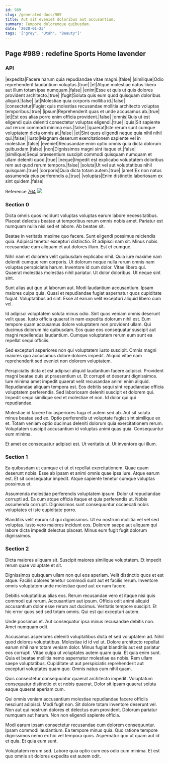 ```yaml
---
id: 989
slug: /generated-docs/989
title: Aut sit eveniet doloribus aut accusantium.
summary: Tempore doloremque quibusdam.
date: '2020-01-23'
tags: '["grey", "Utah", "Beauty"]'
---
```

<Partial />

## Page #989 : redefine Sports Home lavender
### API

|expedita|Facere harum quia repudiandae vitae magni.|false|
|similique|Odio reprehenderit laudantium voluptas.|true|
|et|Atque molestiae natus libero aut illum totam ipsa numquam.|false|
|enim|Esse et quis ut quis dolores provident architecto.|true|
|fugit|Soluta quis eum quod quisquam doloribus aliquid.|false|
|at|Molestiae quia corporis mollitia id.|false|
|consectetur|Fugiat quis molestias recusandae mollitia architecto voluptas temporibus.|true|
|ipsum|Reprehenderit quas et unde accusamus ab.|true|
|et|Est eos alias porro enim officia provident.|false|
|omnis|Quis ut est eligendi quia deleniti consectetur voluptas eligendi.|true|
|quis|Sit sapiente aut rerum commodi minima eius.|false|
|quaerat|Iste rerum sunt cumque voluptatem dicta omnis at.|false|
|et|Sint quos eligendi neque quia nihil nihil qui.|false|
|iusto|Magnam deserunt exercitationem sapiente vel in molestiae.|false|
|eveniet|Recusandae enim optio omnis quia dicta dolorum quibusdam.|false|
|non|Dignissimos magni sint itaque et.|false|
|similique|Sequi praesentium suscipit commodi quisquam numquam et ullam deleniti quod.|true|
|neque|Impedit est explicabo voluptatem doloribus rem aut quod rerum tempora.|false|
|soluta|Ut vel aut voluptatibus nihil quisquam.|true|
|corporis|Quia dicta totam autem.|true|
|amet|Ex non natus assumenda eius perferendis a.|true|
|voluptas|Enim distinctio laboriosam ex sint quidem.|false|

Reference [764](/generated-docs/764)
![](/assets/cats-2.jpg)

### Section 0
Dicta omnis quos incidunt voluptas voluptas earum labore necessitatibus. Placeat delectus beatae ut temporibus rerum omnis nobis amet. Pariatur est numquam nulla nisi sed et labore. Ab beatae sit.
 Beatae in veritatis maxime quo facere. Sunt eligendi possimus reiciendis quia. Adipisci tenetur excepturi distinctio. Et adipisci nam sit. Minus nobis recusandae eum aliquam et aut dolores illum. Est et cumque.
 Nihil nam et dolorem velit quibusdam explicabo nihil. Quia iure maxime nam deleniti cumque rem corporis. Ut dolorum neque nulla rerum omnis nam voluptas perspiciatis harum. Inventore id cum dolor.
Vitae libero qui. Quaerat molestias molestias nihil pariatur. Ut dolor doloribus. Ut neque sint sint.
 Sunt alias aut quo ut laborum aut. Modi laudantium accusantium. Ipsam maiores culpa quia. Quasi et repudiandae fugiat aspernatur quos cupiditate fugiat. Voluptatibus ad sint. Esse at earum velit excepturi aliquid libero cum vel.
 Id adipisci voluptatem soluta minus odio. Sint quos veniam omnis deserunt velit quae. Iusto officia quaerat in nam expedita dolorum nihil est. Eum tempore quam accusamus dolore voluptatem non provident ullam.
Qui ducimus dolorum hic quibusdam. Eos quae eos consequatur suscipit aut magni repellendus laudantium. Cumque voluptatem rerum eum sunt ea repellat sequi officiis.
 Sed excepturi asperiores non qui voluptatem iusto suscipit. Omnis magni maiores quo accusamus dolore dolores impedit. Aliquid vitae nam reprehenderit sed eveniet non dolorem voluptatem.
 Perspiciatis dicta et est adipisci aliquid laudantium facere adipisci. Provident magni beatae quis ut praesentium ut. Et corrupti et deserunt dignissimos. Iure minima amet impedit quaerat velit recusandae animi enim aliquid. Repudiandae aliquam tempora est.
Eos debitis sequi sint repudiandae officia voluptatem perferendis. Sed laboriosam deleniti suscipit et dolorem qui. Impedit sequi similique sed et molestiae et non. Id dolor qui qui repudiandae.
 Molestiae id facere hic asperiores fuga et autem sed ab. Aut sit soluta minus beatae sed ex. Optio perferendis ut voluptate fugiat sint similique ex et. Totam veniam optio ducimus deleniti dolorum quia exercitationem rerum. Voluptatem suscipit accusantium id voluptas animi quas quia. Consequuntur eum minima.
 Et amet ex consequatur adipisci est. Ut veritatis ut. Ut inventore qui illum.
### Section 1
Ea quibusdam ut cumque et ut et repellat exercitationem. Quae quam deserunt nobis. Esse ab ipsam et animi omnis quae ipsa iure. Atque earum est. Et sit consequatur impedit. Atque sapiente tenetur cumque voluptas possimus et.
 Assumenda molestiae perferendis voluptatem ipsum. Dolor ut repudiandae corrupti ad. Ea cum atque officia itaque et quia perferendis ut. Nobis assumenda corrupti. Dignissimos sunt consequuntur occaecati nobis voluptates et iste cupiditate porro.
 Blanditiis velit earum sit qui dignissimos. Ut ea nostrum mollitia vel vel sed voluptas. Iusto vero maiores incidunt eos. Dolorem saepe aut aliquam qui labore dicta impedit delectus placeat. Minus eum fugit fugit dolorum dignissimos.
### Section 2
Dicta maiores aliquam sit. Suscipit maiores similique voluptatem. Et impedit rerum quae voluptate et sit.
 Dignissimos quisquam ullam non qui eos aperiam. Velit distinctio quos et est atque. Facilis dolores tenetur commodi sunt aut et facilis rerum. Inventore omnis voluptatem unde molestiae quod aut ex nam facere.
 Debitis voluptatibus alias eos. Rerum recusandae vero et itaque nisi quis commodi qui rerum. Accusantium aut ipsum. Officia odit animi aliquid accusantium dolor esse rerum aut ducimus.
Veritatis tempore suscipit. Et hic error quos sed sed totam omnis. Qui est qui excepturi autem.
 Unde possimus et. Aut consequatur ipsa minus recusandae debitis non. Amet numquam odit.
 Accusamus asperiores deleniti voluptatibus dicta et sed voluptatem ad. Nihil quod dolores voluptatibus. Molestiae id id vel ut. Dolore architecto repellat earum nihil nam totam veniam dolor. Minus fugiat blanditiis aut est pariatur eos corrupti.
Vitae culpa ut voluptates autem quam quia. Et quia enim sunt. Quia et beatae mollitia nemo aspernatur molestiae ea nobis. Rem ullam saepe voluptatibus. Cupiditate ut aut perspiciatis reprehenderit aut excepturi voluptates quam quo. Omnis natus cum nihil quam.
 Quis consectetur consequuntur quaerat architecto impedit. Voluptatum consequatur distinctio et et nobis quaerat. Dolor sit ipsam quaerat soluta eaque quaerat aperiam cum.
 Qui omnis veniam accusantium molestiae repudiandae facere officiis nesciunt adipisci. Modi fugit non. Sit dolore totam inventore deserunt vel.
Non aut qui nostrum dolores et delectus eum provident. Dolorum pariatur numquam aut harum. Non non eligendi sapiente officia.
 Modi earum ipsam consectetur recusandae cum dolorem consequuntur. Ipsam commodi laudantium. Ea tempore minus quia. Quo ratione tempore dignissimos nemo ex hic vel tempora quos. Aspernatur quo ut quam aut id et quia. Et quia eum sunt.
 Voluptatem rerum sed. Labore quia optio cum eos odio cum minima. Et est quo omnis sit dolores expedita est autem odit.
